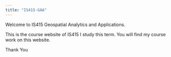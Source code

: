 ```yaml
---
title: "IS415-GAA"
---
```


Welcome to IS415 Geospatial Analytics and Applications.

This is the course website of IS415 I study this term. You will find my course work on this website.

Thank You
